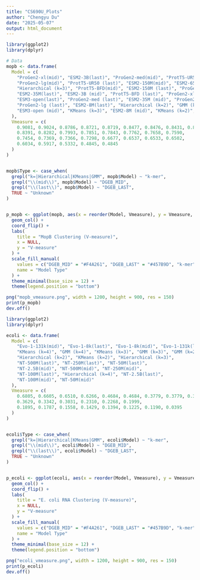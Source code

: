 ---
title: "CS690U_Plots"
author: "Chengyu Du"
date: "2025-05-07"
output: html_document
---

```{r setup, include=FALSE}
library(ggplot2)
library(dplyr)
```


```{r}
# Data
mopb <- data.frame(
  Model = c(
    "ProGen2-xl(mid)", "ESM2-3B(last)", "ProGen2-med(mid)", "ProtT5-UR50(mid)", "ESM2-650M(last)",
    "ProGen2-lg(mid)", "ProtT5-UR50 (last)", "ESM2-150M(mid)", "ESM2-650M (mid)",
    "Hierarchical (k=3)", "ProtT5-BFD(mid)", "ESM2-150M (last)", "ProGen2-sm(last)",
    "ESM2-35M(last)", "ESM2-3B (mid)", "ProtT5-BFD (last)", "ProGen2-xl (last)",
    "ESM3-open(last)", "ProGen2-med (last)", "ESM2-35M (mid)", "ProGen2-sm (mid)",
    "ProGen2-lg (last)", "ESM2-8M(last)", "Hierarchical (k=2)", "GMM (k=3)",
    "ESM3-open (mid)", "KMeans (k=3)", "ESM2-8M (mid)", "KMeans (k=2)", "GMM (k=2)"
  ),
  Vmeasure = c(
    0.9081, 0.9024, 0.8786, 0.8721, 0.8719, 0.8477, 0.8476, 0.8431, 0.8403,
    0.8391, 0.8282, 0.7993, 0.7851, 0.7843, 0.7762, 0.7658, 0.7590,
    0.7454, 0.7369, 0.7366, 0.7298, 0.6677, 0.6537, 0.6533, 0.6502,
    0.6034, 0.5917, 0.5332, 0.4845, 0.4845
  )
)


mopb$Type <- case_when(
  grepl("k=|Hierarchical|KMeans|GMM", mopb$Model) ~ "k-mer",
  grepl("\\(mid\\)", mopb$Model) ~ "DGEB_MID",
  grepl("\\(last\\)", mopb$Model) ~ "DGEB_LAST",
  TRUE ~ "Unknown"
)


p_mopb <- ggplot(mopb, aes(x = reorder(Model, Vmeasure), y = Vmeasure, fill = Type)) +
  geom_col() +
  coord_flip() +
  labs(
    title = "MopB Clustering (V-measure)",
    x = NULL,
    y = "V-measure"
  ) +
  scale_fill_manual(
    values = c("DGEB_MID" = "#F4A261", "DGEB_LAST" = "#457B9D", "k-mer" = "#2A9D8F"),
    name = "Model Type"
  ) +
  theme_minimal(base_size = 12) +
  theme(legend.position = "bottom")

png("mopb_vmeasure.png", width = 1200, height = 900, res = 150)
print(p_mopb)
dev.off()

```

```{r}
library(ggplot2)
library(dplyr)

ecoli <- data.frame(
  Model = c(
    "Evo-1-131k(mid)", "Evo-1-8k(last)", "Evo-1-8k(mid)", "Evo-1-131k(last)",
    "KMeans (k=4)", "GMM (k=4)", "KMeans (k=3)", "GMM (k=3)", "GMM (k=2)",
    "Hierarchical (k=2)", "KMeans (k=2)", "Hierarchical (k=3)",
    "NT-500M(last)", "NT-250M(last)", "NT-50M(last)",
    "NT-2.5B(mid)", "NT-500M(mid)", "NT-250M(mid)",
    "NT-100M(last)", "Hierarchical (k=4)", "NT-2.5B(last)",
    "NT-100M(mid)", "NT-50M(mid)"
  ),
  Vmeasure = c(
    0.6805, 0.6605, 0.6510, 0.6266, 0.4684, 0.4684, 0.3779, 0.3779, 0.3725,
    0.3629, 0.3342, 0.3031, 0.2310, 0.2268, 0.1999,
    0.1895, 0.1787, 0.1558, 0.1429, 0.1394, 0.1225, 0.1190, 0.0395
  )
)


ecoli$Type <- case_when(
  grepl("k=|Hierarchical|KMeans|GMM", ecoli$Model) ~ "k-mer",
  grepl("\\(mid\\)", ecoli$Model) ~ "DGEB_MID",
  grepl("\\(last\\)", ecoli$Model) ~ "DGEB_LAST",
  TRUE ~ "Unknown"
)


p_ecoli <- ggplot(ecoli, aes(x = reorder(Model, Vmeasure), y = Vmeasure, fill = Type)) +
  geom_col() +
  coord_flip() +
  labs(
    title = "E. coli RNA Clustering (V-measure)",
    x = NULL,
    y = "V-measure"
  ) +
  scale_fill_manual(
    values = c("DGEB_MID" = "#F4A261", "DGEB_LAST" = "#457B9D", "k-mer" = "#2A9D8F"),
    name = "Model Type"
  ) +
  theme_minimal(base_size = 12) +
  theme(legend.position = "bottom")

png("ecoli_vmeasure.png", width = 1200, height = 900, res = 150)
print(p_ecoli)
dev.off()
```

